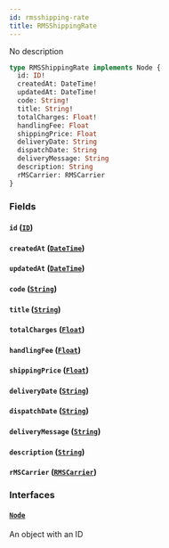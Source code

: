 ```yaml
---
id: rmsshipping-rate
title: RMSShippingRate
---
```


No description

```graphql
type RMSShippingRate implements Node {
  id: ID!
  createdAt: DateTime!
  updatedAt: DateTime!
  code: String!
  title: String!
  totalCharges: Float!
  handlingFee: Float
  shippingPrice: Float
  deliveryDate: String
  dispatchDate: String
  deliveryMessage: String
  description: String
  rMSCarrier: RMSCarrier
}
```

### Fields

#### `id` ([`ID`](../order-view-service/scalars/id))

#### `createdAt` ([`DateTime`](../order-view-service/scalars/date-time))

#### `updatedAt` ([`DateTime`](../order-view-service/scalars/date-time))

#### `code` ([`String`](../order-view-service/scalars/string))

#### `title` ([`String`](../order-view-service/scalars/string))

#### `totalCharges` ([`Float`](../order-view-service/scalars/float))

#### `handlingFee` ([`Float`](../order-view-service/scalars/float))

#### `shippingPrice` ([`Float`](../order-view-service/scalars/float))

#### `deliveryDate` ([`String`](../order-view-service/scalars/string))

#### `dispatchDate` ([`String`](../order-view-service/scalars/string))

#### `deliveryMessage` ([`String`](../order-view-service/scalars/string))

#### `description` ([`String`](../order-view-service/scalars/string))

#### `rMSCarrier` ([`RMSCarrier`](../order-view-service/objects/rmscarrier))

### Interfaces

#### [`Node`](../order-view-service/interfaces/node)

An object with an ID
